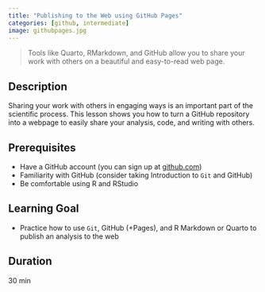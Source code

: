 ```yaml
---
title: "Publishing to the Web using GitHub Pages"
categories: [github, intermediate]
image: githubpages.jpg 
---
```


> Tools like Quarto, RMarkdown, and GitHub allow you to share your work with others on a beautiful and easy-to-read web page.

## Description
Sharing your work with others in engaging ways is an important part of the scientific process. This lesson shows you how to turn a GitHub repository into a webpage to easily share your analysis, code, and writing with others.

## Prerequisites
- Have a GitHub account (you can sign up at [github.com](github.com))
- Familiarity with GitHub (consider taking Introduction to `Git` and GitHub)
- Be comfortable using R and RStudio

## Learning Goal
- Practice how to use `Git`, GitHub (+Pages), and R Markdown or Quarto to publish an analysis to the web

## Duration
30 min
